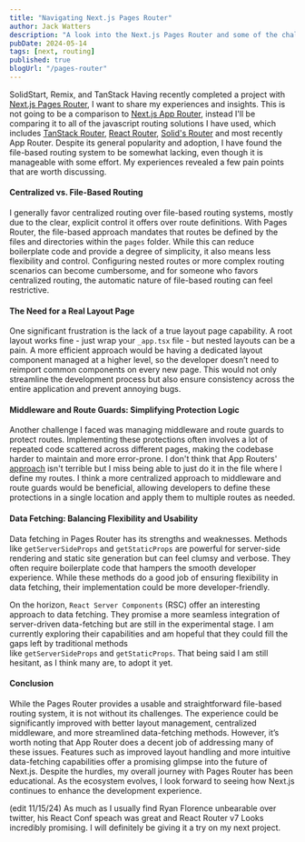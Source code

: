 ```yaml
---
title: "Navigating Next.js Pages Router"
author: Jack Watters
description: "A look into the Next.js Pages Router and some of the challenges I faced while using it."
pubDate: 2024-05-14
tags: [next, routing]
published: true
blogUrl: "/pages-router"
---
```


SolidStart, Remix, and TanStack
Having recently completed a project with [Next.js Pages Router](https://nextjs.org/docs/pages), I want to share my experiences and insights. This is not going to be a comparison to [Next.js App Router](https://nextjs.org/docs/app), instead I'll be comparing it to all of the javascript routing solutions I have used, which includes [TanStack Router](https://tanstack.com/router/latest), [React Router](https://reactrouter.com/en/main), [Solid's Router](https://docs.solidjs.com/solid-router) and most recently App Router. Despite its general popularity and adoption, I have found the file-based routing system to be somewhat lacking, even though it is manageable with some effort. My experiences revealed a few pain points that are worth discussing. 

#### Centralized vs. File-Based Routing

I generally favor centralized routing over file-based routing systems, mostly due to the clear, explicit control it offers over route definitions. With Pages Router, the file-based approach mandates that routes be defined by the files and directories within the `pages` folder. While this can reduce boilerplate code and provide a degree of simplicity, it also means less flexibility and control. Configuring nested routes or more complex routing scenarios can become cumbersome, and for someone who favors centralized routing, the automatic nature of file-based routing can feel restrictive.

#### The Need for a Real Layout Page

One significant frustration is the lack of a true layout page capability. A root layout works fine - just wrap your `_app.tsx` file - but nested layouts can be a pain. A more efficient approach would be having a dedicated layout component managed at a higher level, so the developer doesn’t need to reimport common components on every new page. This would not only streamline the development process but also ensure consistency across the entire application and prevent annoying bugs.

#### Middleware and Route Guards: Simplifying Protection Logic

Another challenge I faced was managing middleware and route guards to protect routes. Implementing these protections often involves a lot of repeated code scattered across different pages, making the codebase harder to maintain and more error-prone. I don't think that App Routers' [approach](https://nextjs.org/docs/app/building-your-application/routing/middleware) isn't terrible but I miss being able to just do it in the file where I define my routes. I think a more centralized approach to middleware and route guards would be beneficial, allowing developers to define these protections in a single location and apply them to multiple routes as needed.

#### Data Fetching: Balancing Flexibility and Usability

Data fetching in Pages Router has its strengths and weaknesses. Methods like `getServerSideProps` and `getStaticProps` are powerful for server-side rendering and static site generation but can feel clumsy and verbose. They often require boilerplate code that hampers the smooth developer experience. While these methods do a good job of ensuring flexibility in data fetching, their implementation could be more developer-friendly.

On the horizon, `React Server Components` (RSC) offer an interesting approach to data fetching. They promise a more seamless integration of server-driven data-fetching but are still in the experimental stage. I am currently exploring their capabilities and am hopeful that they could fill the gaps left by traditional methods like `getServerSideProps` and `getStaticProps`. That being said I am still hesitant, as I think many are, to adopt it yet.

#### Conclusion

While the Pages Router provides a usable and straightforward file-based routing system, it is not without its challenges. The experience could be significantly improved with better layout management, centralized middleware, and more streamlined data-fetching methods. However, it’s worth noting that App Router does a decent job of addressing many of these issues. Features such as improved layout handling and more intuitive data-fetching capabilities offer a promising glimpse into the future of Next.js. Despite the hurdles, my overall journey with Pages Router has been educational. As the ecosystem evolves, I look forward to seeing how Next.js continues to enhance the development experience.

(edit 11/15/24) As much as I usually find Ryan Florence unbearable over twitter, his React Conf speach was great and React Router v7 Looks incredibly promising. I will definitely be giving it a try on my next project. 
